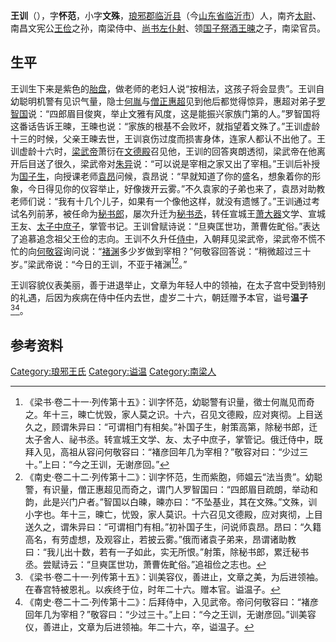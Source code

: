 {{Otheruses|王訓|other=同名或類似名的其它條目描述}}
'''王训'''（{{bd|511年||536年||}}），字'''怀范'''，小字'''文殊'''，[[琅邪郡|琅邪郡]][[临沂县|临沂县]]（今[[山东省|山东省]][[临沂市|临沂市]]）人，南齐[[太尉|太尉]]、南昌文宪公[[王俭_(南朝)|王俭]]之孙，南梁侍中、[[尚书左仆射|尚书左仆射]]、领[[国子祭酒|国子祭酒]][[王暕|王暕]]之子，南梁官员。

==生平==
王训生下来是紫色的[[胎盘|胎盘]]，做老师的老妇人说“按相法，这孩子将会显贵”。王训自幼聪明机警有见识气量，隐士[[何胤|何胤]]与[[僧正|僧正]][[惠超|惠超]]见到他后都觉得惊异，惠超对弟子[[罗智国|罗智国]]说：“四郎眉目俊爽，举止文雅有风度，这是能振兴家族门第的人。”罗智国将这番话告诉王暕，王暕也说：“家族的根基不会败坏，就指望着文殊了。”王训虚龄十三的时候，父亲王暕去世，王训哀伤过度而损害身体，连家人都认不出他了。王训虚龄十六时，[[梁武帝|梁武帝]]萧衍在[[文德殿|文德殿]]召见他，王训的回答爽朗透彻，梁武帝在他离开后目送了很久，梁武帝对[[朱异|朱异]]说：“可以说是宰相之家又出了宰相。”王训后补授为[[国子生|国子生]]，向授课老师[[袁昂|袁昂]]问候，袁昂说：“早就知道了你的盛名，想象着你的形象，今日得见你的仪容举止，好像拨开云雾。”不久袁家的子弟也来了，袁昂对助教老师们说：“我有十几个儿子，如果有一个像他这样，就没有遗憾了。”王训通过考试名列前茅，被任命为[[秘书郎|秘书郎]]，屡次升迁为[[秘书丞|秘书丞]]，转任宣城王[[萧大器|萧大器]]文学、宣城王友、[[太子中庶子|太子中庶子]]，掌管书记。王训曾赋诗说：“旦奭匡世功，萧曹佐甿俗。”表达了追慕追念祖父王俭的志向。王训不久升任[[侍中|侍中]]，入朝拜见梁武帝，梁武帝不慌不忙的向[[何敬容|何敬容]]询问说：“[[褚渊|褚渊]]多少岁做到宰相？”何敬容回答说：“稍微超过三十岁。”梁武帝说：“今日的王训，不亚于褚渊<ref>《梁书·卷二十一·列传第十五》：训字怀范，幼聪警有识量，徵士何胤见而奇之。年十三，暕亡忧毁，家人莫之识。十六，召见文德殿，应对爽彻。上目送久之，顾谓朱异曰：“可谓相门有相矣。”补国子生，射策高第，除秘书郎，迁太子舍人、祕书丞。转宣城王文学、友、太子中庶子，掌管记。俄迁侍中，既拜入见，高祖从容问何敬容曰：“褚彦回年几为宰相？”敬容对曰：“少过三十。”上曰：“今之王训，无谢彦回。”</ref><ref>《南史·卷二十二·列传第十二》：训字怀范，生而紫胞，师媪云“法当贵”。幼聪警，有识量，僧正惠超见而奇之，谓门人罗智国曰：“四郎眉目疏朗，举动和韵，此是兴门户者。”智国以白暕，暕亦曰：“不坠基业，其在文殊。”文殊，训小字也。年十三，暕亡，忧毁，家人莫识。十六召见文德殿，应对爽彻，上目送久之，谓朱异曰：“可谓相门有相。”初补国子生，问说师袁昂。昂曰：“久籍高名，有劳虚想，及观容止，若披云雾。”俄而诸袁子弟来，昂谓诸助教曰：“我儿出十数，若有一子如此，实无所恨。”射策，除秘书郎，累迁秘书丞。尝赋诗云：“旦奭匡世功，萧曹佐甿俗。”追祖俭之志也。</ref>。”

王训容貌仪表美丽，善于进退举止，文章为年轻人中的领袖，在太子宫中受到特别的礼遇，后因为疾病在侍中任内去世，虚岁二十六，朝廷赠予本官，谥号'''温子'''<ref>《梁书·卷二十一·列传第十五》：训美容仪，善进止，文章之美，为后进领袖。在春宫特被恩礼。以疾终于位，时年二十六。赠本官。谥温子。</ref><ref>《南史·卷二十二·列传第十二》：后拜侍中，入见武帝。帝问何敬容曰：“褚彦回年几为宰相？”敬容曰：“少过三十。”上曰：“今之王训，无谢彦回。”训美容仪，善进止，文章为后进领袖。年二十六，卒，谥温子。</ref>。

==参考资料==
{{reflist}}

[[Category:琅邪王氏|Category:琅邪王氏]]
[[Category:谥温|Category:谥温]]
[[Category:南梁人|Category:南梁人]]